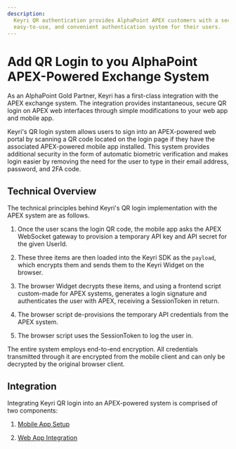 ```yaml
---
description:
  Keyri QR authentication provides AlphaPoint APEX customers with a secure,
  easy-to-use, and convenient authentication system for their users.
---
```


# Add QR Login to you AlphaPoint APEX-Powered Exchange System

As an AlphaPoint Gold Partner, Keyri has a first-class integration with the APEX
exchange system. The integration provides instantaneous, secure QR login on APEX
web interfaces through simple modifications to your web app and mobile app.

Keyri's QR login system allows users to sign into an APEX-powered web portal by
scanning a QR code located on the login page if they have the associated
APEX-powered mobile app installed. This system provides additional security in
the form of automatic biometric verification and makes login easier by removing
the need for the user to type in their email address, password, and 2FA code.

## Technical Overview

The technical principles behind Keyri's QR login implementation with the APEX
system are as follows.

1.  Once the user scans the login QR code, the mobile app asks the APEX
    WebSocket gateway to provision a temporary API key and API secret for the
    given UserId.

2.  These three items are then loaded into the Keyri SDK as the `payload`, which
    encrypts them and sends them to the Keyri Widget on the browser.&#x20;

3.  The browser Widget decrypts these items, and using a frontend script
    custom-made for APEX systems, generates a login signature and authenticates
    the user with APEX, receiving a SessionToken in return.

4.  The browser script de-provisions the temporary API credentials from the APEX
    system.

5.  The browser script uses the SessionToken to log the user in.

The entire system employs end-to-end encryption. All credentials transmitted
through it are encrypted from the mobile client and can only be decrypted by the
original browser client.

## Integration

Integrating Keyri QR login into an APEX-powered system is comprised of two
components:

1.  [Mobile App Setup](./alphapoint-apex-system/mobile-app-setup)

2.  [Web App Integration](./alphapoint-apex-system/web-app-integration)
